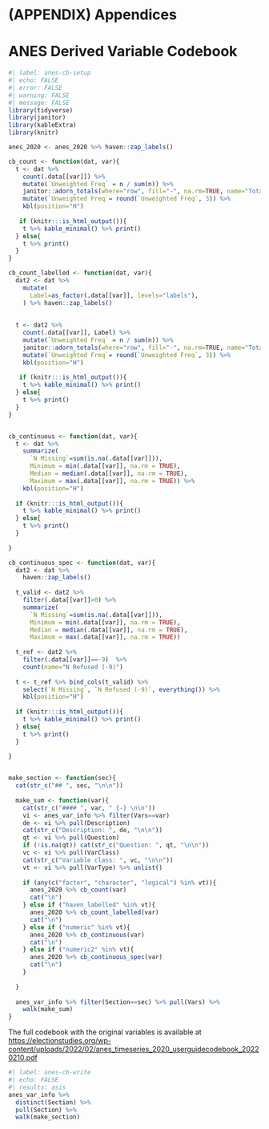 \cleardoublepage 

# (APPENDIX) Appendices {-}

# ANES Derived Variable Codebook {#anes-cb}

```r
#| label: anes-cb-setup
#| echo: FALSE
#| error: FALSE
#| warning: FALSE
#| message: FALSE
library(tidyverse)
library(janitor)
library(kableExtra)
library(knitr)

anes_2020 <- anes_2020 %>% haven::zap_labels()

cb_count <- function(dat, var){
  t <- dat %>%
    count(.data[[var]]) %>%
    mutate(`Unweighted Freq` = n / sum(n)) %>%
    janitor::adorn_totals(where="row", fill="-", na.rm=TRUE, name="Total", n, `Unweighted Freq`) %>%
    mutate(`Unweighted Freq`= round(`Unweighted Freq`, 3)) %>%
    kbl(position="H")
  
   if (knitr:::is_html_output()){
    t %>% kable_minimal() %>% print()
  } else{
    t %>% print()
  }
}

cb_count_labelled <- function(dat, var){
  dat2 <- dat %>%
    mutate(
      Label=as_factor(.data[[var]], levels="labels"),
    ) %>% haven::zap_labels()
  
  
  t <- dat2 %>%
    count(.data[[var]], Label) %>%
    mutate(`Unweighted Freq` = n / sum(n)) %>%
    janitor::adorn_totals(where="row", fill="-", na.rm=TRUE, name="Total", n, `Unweighted Freq`) %>%
    mutate(`Unweighted Freq`= round(`Unweighted Freq`, 3)) %>%
    kbl(position="H")
  
   if (knitr:::is_html_output()){
    t %>% kable_minimal() %>% print()
  } else{
    t %>% print()
  }
}


cb_continuous <- function(dat, var){
  t <- dat %>%
    summarize(
      `N Missing`=sum(is.na(.data[[var]])),
      Minimum = min(.data[[var]], na.rm = TRUE),
      Median = median(.data[[var]], na.rm = TRUE),
      Maximum = max(.data[[var]], na.rm = TRUE)) %>%
    kbl(position="H") 
  
  if (knitr:::is_html_output()){
    t %>% kable_minimal() %>% print()
  } else{
    t %>% print()
  }
  
}

cb_continuous_spec <- function(dat, var){
  dat2 <- dat %>%
    haven::zap_labels()
  
  t_valid <- dat2 %>%
    filter(.data[[var]]>0) %>%
    summarize(
      `N Missing`=sum(is.na(.data[[var]])),
      Minimum = min(.data[[var]], na.rm = TRUE),
      Median = median(.data[[var]], na.rm = TRUE),
      Maximum = max(.data[[var]], na.rm = TRUE)) 
  
  t_ref <- dat2 %>%
    filter(.data[[var]]==-9)  %>%
    count(name="N Refused (-9)")
  
  t <- t_ref %>% bind_cols(t_valid) %>%
    select(`N Missing`, `N Refused (-9)`, everything()) %>%
    kbl(position="H") 
    
  if (knitr:::is_html_output()){
    t %>% kable_minimal() %>% print()
  } else{
    t %>% print()
  }
  
}


make_section <- function(sec){
  cat(str_c("## ", sec, "\n\n"))
  
  make_sum <- function(var){
    cat(str_c("#### ", var, " {-} \n\n"))
    vi <- anes_var_info %>% filter(Vars==var)
    de <- vi %>% pull(Description)
    cat(str_c("Description: ", de, "\n\n"))
    qt <- vi %>% pull(Question)
    if (!is.na(qt)) cat(str_c("Question: ", qt, "\n\n"))
    vc <- vi %>% pull(VarClass)
    cat(str_c("Variable class: ", vc, "\n\n"))
    vt <- vi %>% pull(VarType) %>% unlist()
    
    if (any(c("factor", "character", "logical") %in% vt)){
      anes_2020 %>% cb_count(var)
      cat("\n")
    } else if ("haven_labelled" %in% vt){
      anes_2020 %>% cb_count_labelled(var)
      cat("\n")
    } else if ("numeric" %in% vt){
      anes_2020 %>% cb_continuous(var)
      cat("\n")
    } else if ("numeric2" %in% vt){
      anes_2020 %>% cb_continuous_spec(var)
      cat("\n")
    }
    
  }
  
  anes_var_info %>% filter(Section==sec) %>% pull(Vars) %>%
    walk(make_sum)
}

```

The full codebook with the original variables is available at [https://electionstudies.org/wp-content/uploads/2022/02/anes_timeseries_2020_userguidecodebook_20220210.pdf](https://electionstudies.org/wp-content/uploads/2022/02/anes_timeseries_2020_userguidecodebook_20220210.pdf)


```r
#| label: anes-cb-write
#| echo: FALSE
#| results: asis
anes_var_info %>%
  distinct(Section) %>%
  pull(Section) %>%
  walk(make_section)
```
